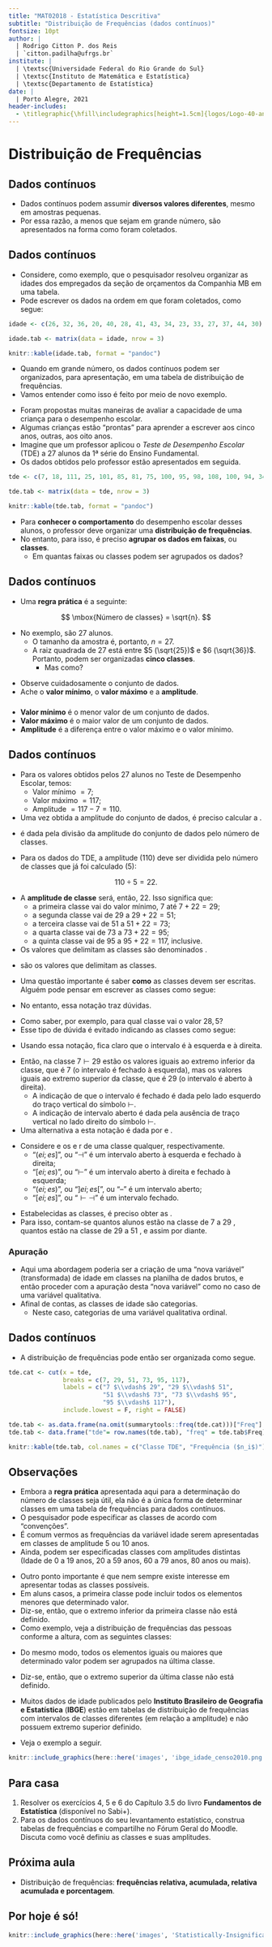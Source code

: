 ```yaml
---
title: "MAT02018 - Estatística Descritiva"
subtitle: "Distribuição de Frequências (dados contínuos)"
fontsize: 10pt
author: |
  | Rodrigo Citton P. dos Reis
  | `citton.padilha@ufrgs.br`
institute: |
  | \textsc{Universidade Federal do Rio Grande do Sul}
  | \textsc{Instituto de Matemática e Estatística}
  | \textsc{Departamento de Estatística}
date: |
  | Porto Alegre, 2021
header-includes:
  - \titlegraphic{\hfill\includegraphics[height=1.5cm]{logos/Logo-40-anos-estatistica.png}}
---
```


# Distribuição de Frequências

## Dados contínuos {.allowframebreaks}

- Dados contínuos podem assumir __diversos valores diferentes__\footnote{Aqui chamamos mais uma vez a atenção para a importância de distinguirmos os diferentes tipos de variáveis. Uma variável \emph{quantitativa contínua} é uma {\bf variável}! E portanto, {\bf pode variar} de um indivíduo para outro! No entanto, a variável \emph{quantitativa contínua} possui um conjunto de valores possíveis {\bf infinito} (um intervalo da reta real), e assim, podemos observar um número de unidades com valores distintos para uma certa variável contínua maior que no caso de uma variável nominal. {\bf Exercício:} compare os valores possíveis para as variáveis {\bf altura} e {\bf estado civil}.}, mesmo em amostras pequenas.
- Por essa razão, a menos que sejam em grande número, são apresentados na forma como foram coletados.

## Dados contínuos {.allowframebreaks}

- Considere, como exemplo, que o pesquisador resolveu organizar as idades dos empregados da seção de orçamentos da Companhia MB em uma tabela. 
- Pode escrever os dados na ordem em que foram coletados, como segue:

```r
idade <- c(26, 32, 36, 20, 40, 28, 41, 43, 34, 23, 33, 27, 37, 44, 30)

idade.tab <- matrix(data = idade, nrow = 3)

knitr::kable(idade.tab, format = "pandoc")
```

\framebreak

- Quando em grande número, os dados contínuos podem ser organizados, para apresentação, em uma tabela de distribuição de frequências.
- Vamos entender como isso é feito por meio de novo exemplo.

\framebreak

- Foram propostas muitas maneiras de avaliar a capacidade de uma criança para o desempenho escolar.
- Algumas crianças estão "prontas" para aprender a escrever aos cinco anos, outras, aos oito anos.
- Imagine que um professor aplicou o _Teste de Desempenho Escolar_ (TDE) a 27 alunos da 1ª série do Ensino Fundamental.
- Os dados obtidos pelo professor estão apresentados em seguida.

```r
tde <- c(7, 18, 111, 25, 101, 85, 81, 75, 100, 95, 98, 108, 100, 94, 34, 99, 84, 90, 95, 102, 96, 105, 100, 107, 117, 96, 17)

tde.tab <- matrix(data = tde, nrow = 3)

knitr::kable(tde.tab, format = "pandoc")
```

\framebreak

- Para __conhecer o comportamento__ do desempenho escolar desses alunos, o professor deve organizar uma __distribuição de frequências__.
- No entanto, para isso, é preciso __agrupar os dados em faixas__, ou __classes__\footnote{Note que se procedermos da mesma forma que procedemos para os casos anteriores, a nossa tabela de distribuição de frequências apresentaria um grande número de valores com baixas frequências. Isso nos daria tanta informação quanto a tabela de dados brutos, e portanto, não nos ajudaria a conhecer o comportamento da variável.}.
    + Em quantas faixas ou classes podem ser agrupados os dados?

## Dados contínuos {.allowframebreaks}

- Uma __regra prática__ é a seguinte: \structure{o número de classes deve ser aproximadamente igual à raiz quadrada do tamanho da amostra.}

$$
\mbox{Número de classes} = \sqrt{n}.
$$

- No exemplo, são 27 alunos.
    + O tamanho da amostra é, portanto, $n = 27$.
    + A raiz quadrada de 27 está entre $5 (\sqrt{25})$ e $6 (\sqrt{36})$. Portanto, podem ser organizadas __cinco classes__.
        - Mas como?

\framebreak

- Observe cuidadosamente o conjunto de dados.
- Ache o __valor mínimo__, o __valor máximo__ e a __amplitude__.

###
- __Valor mínimo__ é o menor valor de um conjunto de dados.
- __Valor máximo__ é o maior valor de um conjunto de dados.
- __Amplitude__ é a diferença entre o valor máximo e o valor mínimo.

## Dados contínuos {.allowframebreaks}

- Para os valores obtidos pelos 27 alunos no Teste de Desempenho Escolar, temos:
    - Valor mínimo $= 7$;
    - Valor máximo $= 117$;
    - Amplitude $= 117 - 7 = 110$.
- Uma vez obtida a amplitude do conjunto de dados, é preciso calcular a \structure{amplitude das classes}.

\framebreak

- \structure{Amplitude de classe} é dada pela divisão da amplitude do conjunto de dados pelo número de classes. 

- Para os dados do TDE, a amplitude ($110$) deve ser dividida pelo número de classes que já foi calculado ($5$):

$$
110 \div 5 = 22.
$$

\framebreak

- A __amplitude de classe__ será, então, $22$. Isso significa que:
    - a primeira classe vai do valor mínimo, $7$ até $7 + 22 = 29$;
    - a segunda classe vai de $29$ a $29 + 22 = 51$;
    - a terceira classe vai de $51$ a $51 + 22 = 73$;
    - a quarta classe vai de $73$ a $73 + 22 = 95$;
    - a quinta classe vai de $95$ a $95 + 22 = 117$, inclusive.
- Os valores que delimitam as classes são denominados \structure{extremos}.

\framebreak

- \structure{Extremos de classe} são os valores que delimitam as classes.

- Uma questão importante é saber __como__ as classes devem ser escritas. Alguém pode pensar em escrever as classes como segue:

\begin{eqnarray*}
7 &-& 28\\
29 &-& 51, \mbox{etc.}\\
\end{eqnarray*}

- No entanto, essa notação traz dúvidas.

\framebreak

- Como saber, por exemplo, para qual classe vai o valor $28,5$?
- Esse tipo de dúvida é evitado indicando as classes como segue:

\begin{eqnarray*}
7 &\vdash& 28\\
29 &\vdash& 51, \mbox{etc.}\\
\end{eqnarray*}

- Usando essa notação, fica claro que o intervalo é \structure{fechado} à esquerda e \structure{aberto} à direita.

\framebreak

- Então, na classe $7\vdash 29$ estão \structure{incluídos} os valores iguais ao extremo inferior da classe, que é $7$ (o intervalo é fechado à esquerda), mas \structure{não estão incluídos} os valores iguais ao extremo superior da classe, que é $29$ (o intervalo é aberto à direita).
    - A indicação de que o intervalo é fechado é dada pelo lado esquerdo do traço vertical do símbolo $\vdash$.
    - A indicação de intervalo aberto é dada pela ausência de traço vertical no lado direito do símbolo $\vdash$.
- Uma alternativa a esta notação é dada por \structure{colchetes} e \structure{parênteses}.

\framebreak

- Considere \structure{$ei$} e \structure{$es$} os \structure{extremos inferior} e \structure{superio}r de uma classe qualquer, respectivamente.
    - "$(ei; es]$", ou "$\dashv$" é um intervalo aberto à esquerda e fechado à direita;
    - "$[ei; es)$", ou "$\vdash$" é um intervalo aberto à direita e fechado à esquerda;
    - "$(ei; es)$", ou "$]ei; es[$", ou "--" é um intervalo aberto;
    - "$[ei; es]$", ou "$\vdash\dashv$" é um intervalo fechado.

\framebreak

- Estabelecidas as classes, é preciso obter as \structure{frequências}.
- Para isso, contam-se quantos alunos estão na classe de $7$ a $29$ \structure{(exclusive)}\footnote{Ou, seja, sem incluir o extremo direito do intervalo de classe; neste caso, o valor 29.}, quantos estão na classe de $29$ a $51$ \structure{(exclusive)}, e assim por diante.

### Apuração

- Aqui uma abordagem poderia ser a criação de uma "nova variável" (transformada) de idade em classes na planilha de dados brutos, e então proceder com a apuração desta "nova variável" como no caso de uma variável qualitativa.
- Afinal de contas, as classes de idade são categorias.
    + Neste caso, categorias de uma variável qualitativa ordinal.

## Dados contínuos {.allowframebreaks}

- A distribuição de frequências pode então ser organizada como segue.

```r
tde.cat <- cut(x = tde,
               breaks = c(7, 29, 51, 73, 95, 117),
               labels = c("7 $\\vdash$ 29", "29 $\\vdash$ 51", 
                          "51 $\\vdash$ 73", "73 $\\vdash$ 95",
                          "95 $\\vdash$ 117"),
               include.lowest = F, right = FALSE)

tde.tab <- as.data.frame(na.omit(summarytools::freq(tde.cat)))["Freq"]
tde.tab <- data.frame("tde"= row.names(tde.tab), "freq" = tde.tab$Freq)

knitr::kable(tde.tab, col.names = c("Classe TDE", "Frequência ($n_i$)"), align = "lc")
```

## Observações {.allowframebreaks}

- Embora a __regra prática__ apresentada aqui para a determinação do número de classes seja útil, ela não é a única forma de determinar classes em uma tabela de frequências para dados contínuos.
- O pesquisador pode especificar as classes de acordo com "convenções".
- É comum vermos as frequências da variável idade serem apresentadas em classes de amplitude 5 ou 10 anos.
- Ainda, podem ser especificadas classes com amplitudes distintas (Idade de 0 a 19 anos, 20 a 59 anos, 60 a 79 anos, 80 anos ou mais). 

\framebreak

- Outro ponto importante é que nem sempre existe interesse em apresentar todas as classes possíveis.
- Em aluns casos, a primeira classe pode incluir todos os elementos menores que determinado valor.
- Diz-se, então, que o extremo inferior da primeira classe não está definido.
- Como exemplo, veja a distribuição de frequências das pessoas conforme a altura, com as seguintes classes:

\begin{eqnarray*}
&& \mbox{Menos de } 150 \mbox{ cm}\\
&& 150\ \vdash 160 \mbox{cm}\\
&& 160\ \vdash 170 \mbox{cm, etc.}\\
\end{eqnarray*}

\framebreak

- Do mesmo modo, todos os elementos iguais ou maiores que determinado valor podem ser agrupados na última classe. 
- Diz-se, então, que o extremo superior da última classe não está definido.

- Muitos dados de idade publicados pelo __Instituto Brasileiro de Geografia e Estatística__ (__IBGE__) estão em tabelas de distribuição de frequências com intervalos de classes diferentes (em relação a amplitude) e não possuem extremo superior definido. 
- Veja o exemplo a seguir.

\framebreak

```r
knitr::include_graphics(here::here('images', 'ibge_idade_censo2010.png'))
```

## Para casa

1. Resolver os exercícios 4, 5 e 6 do Capítulo 3.5 do livro __Fundamentos de Estatística__\footnote{Vieira, S. {\bf Fundamentos de Estatística}, Atlas, 2019, pg. 37-38.} (disponível no Sabi+).
2. Para os dados contínuos do seu levantamento estatístico, construa tabelas de frequências e compartilhe no Fórum Geral do Moodle. Discuta como você definiu as classes e suas amplitudes.

## Próxima aula 

- Distribuição de frequências: __frequências relativa, acumulada, relativa acumulada e porcentagem__.

## Por hoje é só!

\begin{center}
{\bf Bons estudos!}
\end{center}

```r

knitr::include_graphics(here::here('images', 'Statistically-Insignificant-errorbar.jpg'))

```

